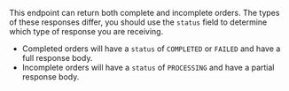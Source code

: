 This endpoint can return both complete and incomplete orders. The types of these responses differ, you should use the `status` field to determine which type of response you are receiving.

- Completed orders will have a `status` of `COMPLETED` or `FAILED` and have a full response body.
- Incomplete orders will have a `status` of `PROCESSING` and have a partial response body.
